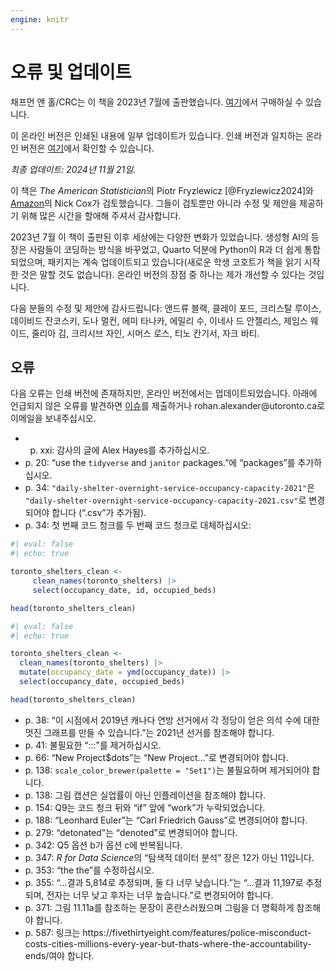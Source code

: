 ```yaml
---
engine: knitr
---
```


# 오류 및 업데이트 {.unnumbered}

::: {.callout-note}
채프먼 앤 홀/CRC는 이 책을 2023년 7월에 출판했습니다. [여기](https://www.routledge.com/Telling-Stories-with-Data-With-Applications-in-R/Alexander/p/book/9781032134772)에서 구매하실 수 있습니다.

이 온라인 버전은 인쇄된 내용에 일부 업데이트가 있습니다. 인쇄 버전과 일치하는 온라인 버전은 [여기](https://rohanalexander.github.io/telling_stories-published/)에서 확인할 수 있습니다.
:::

*최종 업데이트: 2024년 11월 21일.*

이 책은 *The American Statistician*의 Piotr Fryzlewicz [@Fryzlewicz2024]와 [Amazon](https://www.amazon.com/gp/customer-reviews/R3S602G9RUDOF/ref=cm_cr_dp_d_rvw_ttl?ie=UTF8&ASIN=1032134771)의 Nick Cox가 검토했습니다. 그들이 검토뿐만 아니라 수정 및 제안을 제공하기 위해 많은 시간을 할애해 주셔서 감사합니다.

2023년 7월 이 책이 출판된 이후 세상에는 다양한 변화가 있었습니다. 생성형 AI의 등장은 사람들이 코딩하는 방식을 바꾸었고, Quarto 덕분에 Python이 R과 더 쉽게 통합되었으며, 패키지는 계속 업데이트되고 있습니다(새로운 학생 코호트가 책을 읽기 시작한 것은 말할 것도 없습니다). 온라인 버전의 장점 중 하나는 제가 개선할 수 있다는 것입니다.

다음 분들의 수정 및 제안에 감사드립니다:
앤드류 블랙,
클레이 포드,
크리스탈 루이스,
데이비드 잔코스키,
도나 멀컨,
에미 타나카,
에밀리 수,
이네사 드 안젤리스,
제임스 웨이드,
줄리아 김,
크리시브 자인,
시머스 로스,
티노 칸기서,
자크 바티.

## 오류

다음 오류는 인쇄 버전에 존재하지만, 온라인 버전에서는 업데이트되었습니다. 아래에 언급되지 않은 오류를 발견하면 [이슈](https://github.com/RohanAlexander/telling_stories/issues)를 제출하거나 rohan.alexander@utoronto.ca로 이메일을 보내주십시오.


- p. xxi: 감사의 글에 Alex Hayes를 추가하십시오.
- p. 20: "use the `tidyverse` and `janitor` packages."에 "packages"를 추가하십시오.
- p. 34: `"daily-shelter-overnight-service-occupancy-capacity-2021"`은 `"daily-shelter-overnight-service-occupancy-capacity-2021.csv"`로 변경되어야 합니다 (".csv"가 추가됨).
- p. 34: 첫 번째 코드 청크를 두 번째 코드 청크로 대체하십시오:

```r
#| eval: false
#| echo: true

toronto_shelters_clean <-
     clean_names(toronto_shelters) |>
     select(occupancy_date, id, occupied_beds)

head(toronto_shelters_clean)
```

```r
#| eval: false
#| echo: true

toronto_shelters_clean <-
  clean_names(toronto_shelters) |>
  mutate(occupancy_date = ymd(occupancy_date)) |> 
  select(occupancy_date, occupied_beds)

head(toronto_shelters_clean)
```

- p. 38: "이 시점에서 2019년 캐나다 연방 선거에서 각 정당이 얻은 의석 수에 대한 멋진 그래프를 만들 수 있습니다."는 2021년 선거를 참조해야 합니다.
- p. 41: 불필요한 ":::"를 제거하십시오.
- p. 66: "New Project$dots"는 "New Project..."로 변경되어야 합니다.
- p. 138: `scale_color_brewer(palette = "Set1")`는 불필요하며 제거되어야 합니다.
- p. 138: 그림 캡션은 실업률이 아닌 인플레이션을 참조해야 합니다.
- p. 154: Q9는 코드 청크 뒤와 "if" 앞에 "work"가 누락되었습니다.
- p. 188: "Leonhard Euler"는 "Carl Friedrich Gauss"로 변경되어야 합니다.
- p. 279: "detonated"는 "denoted"로 변경되어야 합니다.
- p. 342: Q5 옵션 b가 옵션 c에 반복됩니다.
- p. 347: *R for Data Science*의 "탐색적 데이터 분석" 장은 12가 아닌 11입니다.
- p. 353: "the the"를 수정하십시오.
- p. 355: "...결과 5,814로 추정되며, 둘 다 너무 낮습니다."는 "...결과 11,197로 추정되며, 전자는 너무 낮고 후자는 너무 높습니다."로 변경되어야 합니다.
- p. 371: 그림 11.11a를 참조하는 문장이 혼란스러웠으며 그림을 더 명확하게 참조해야 합니다.
- p. 587: 링크는 https://fivethirtyeight.com/features/police-misconduct-costs-cities-millions-every-year-but-thats-where-the-accountability-ends/여야 합니다.
